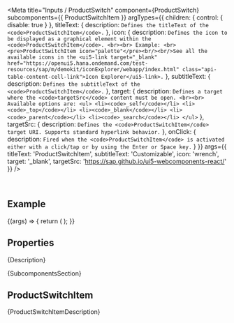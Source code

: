 
<Meta
  title="Inputs / ProductSwitch"
  component={ProductSwitch}
  subcomponents={{ ProductSwitchItem }}
  argTypes={{
    children: { control: { disable: true } },
    titleText: { description: `Defines the titleText of the <code>ProductSwitchItem</code>.` },
    icon: {
      description: `Defines the icon to be displayed as a graphical element within the <code>ProductSwitchItem</code>. <br><br> Example: <br> <pre>ProductSwitchItem icon="palette"</pre><br/><br/>See all the available icons in the <ui5-link target="_blank" href="https://openui5.hana.ondemand.com/test-resources/sap/m/demokit/iconExplorer/webapp/index.html" class="api-table-content-cell-link">Icon Explorer</ui5-link>.`
    },
    subtitleText: { description: `Defines the subtitleText of the <code>ProductSwitchItem</code>.` },
    target: {
      description: `Defines a target where the <code>targetSrc</code> content must be open. <br><br> Available options are: <ul> <li><code>_self</code></li> <li><code>_top</code></li> <li><code>_blank</code></li> <li><code>_parent</code></li> <li><code>_search</code></li> </ul>`
    },
    targetSrc: {
      description: `Defines the <code>ProductSwitchItem</code> target URI. Supports standard hyperlink behavior.`
    },
    onClick: {
      description: `Fired when the <code>ProductSwitchItem</code> is activated either with a click/tap or by using the Enter or Space key.`
    }
  }}
  args={{
    titleText: 'ProductSwitchItem',
    subtitleText: 'Customizable',
    icon: 'wrench',
    target: '_blank',
    targetSrc: 'https://sap.github.io/ui5-webcomponents-react/'
  }}
/>

<DocsHeader since="0.7.0" />

<br />

## Example

<Canvas>
  <Story name="Default">
    {(args) => {
      return (
        <ProductSwitch>
          <ProductSwitchItem {...args} />
          <ProductSwitchItem titleText="Home" subtitleText="Central Home" icon="home" />
          <ProductSwitchItem
            titleText="Analytical Cloud"
            subtitleText="Analytical Cloud"
            icon="business-objects-experience"
          />
          <ProductSwitchItem titleText="Catalog" subtitleText="Ariba" icon="contacts" />
          <ProductSwitchItem titleText="Travel & Expense" subtitleText="Concur" icon="flight" />
        </ProductSwitch>
      );
    }}
  </Story>
</Canvas>

## Properties

<ArgsTableWithNote story="Default" />

<Markdown>{Description}</Markdown>

<Markdown>{SubcomponentsSection}</Markdown>

## ProductSwitchItem

<Markdown>{ProductSwitchItemDescription}</Markdown>

<Footer />
